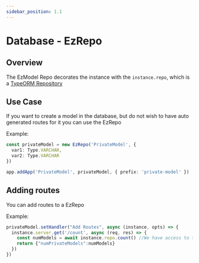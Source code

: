 ```yaml
---
sidebar_position: 1.1
---
```


# Database - EzRepo

## Overview

The EzModel Repo decorates the instance with the `instance.repo`, which is a [TypeORM Repository](https://typeorm.io/#/working-with-repository)

## Use Case

If you want to create a model in the database, but do not wish to have auto generated routes for it you can use the EzRepo

Example:

```ts
const privateModel = new EzRepo('PrivateModel', {
  var1: Type.VARCHAR,
  var2: Type.VARCHAR
})

app.addApp('PrivateModel', privateModel, { prefix: 'private-model' })
```

## Adding routes

You can add routes to a EzRepo

Example:
```ts
privateModel.setHandler("Add Routes", async (instance, opts) => {
  instance.server.get('/count', async (req, res) => {
    const numModels = await instance.repo.count() //We have access to the repo in the instance
    return {"numPrivateModels":numModels}
  })
})
```
